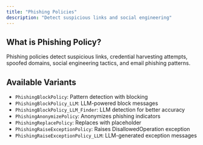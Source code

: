 ```yaml
---
title: "Phishing Policies"
description: "Detect suspicious links and social engineering"
---
```


## What is Phishing Policy?

Phishing policies detect suspicious links, credential harvesting attempts, spoofed domains, social engineering tactics, and email phishing patterns.

## Available Variants

- `PhishingBlockPolicy`: Pattern detection with blocking
- `PhishingBlockPolicy_LLM`: LLM-powered block messages
- `PhishingBlockPolicy_LLM_Finder`: LLM detection for better accuracy
- `PhishingAnonymizePolicy`: Anonymizes phishing indicators
- `PhishingReplacePolicy`: Replaces with placeholder
- `PhishingRaiseExceptionPolicy`: Raises DisallowedOperation exception
- `PhishingRaiseExceptionPolicy_LLM`: LLM-generated exception messages
